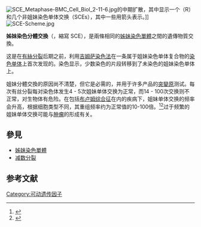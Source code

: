 {{NoteTA
|zh-cn:姐妹; zh-hk:姊妹; zh-tw:姊妹;
|zh-cn:单体; zh-hk:單體; zh-tw:分體;
}}
[[File:SCE_Metaphase-BMC_Cell_Biol_2-11-6.jpg|thumb]]的中期扩散，其中显示一个{{tsl|en|ring chromosome|环形染色体}}（R）和几个非姐妹染色单体交换（SCEs），其中一些用箭头表示。]]
[[File:SCE-Scheme.jpg|thumb]]

'''姊妹染色分體交換'''（{{lang-en|sister chromatid exchange}}，縮寫 SCE），是兩條相同的[[姊妹染色單體|姊妹染色單體]]之間的遺傳物質交換。

这是在[[有絲分裂|有絲分裂]]后期之前，利用[[吉姆萨染液|吉姆萨染色法]]在一条属于姐妹染色单体复合物的[[染色单体|染色单体]]上首次发现的。染色显示，少数染色的片段转移到了未染色的姐妹染色单体上。

姐妹分體交換的原因尚不清楚，但它是必需的，并用于许多产品的[[突變原|突變原]]测试。每次有丝分裂每对染色体发生4 - 5次姐妹单体交换为正常，而14 - 100次交换则不正常，对生物体有危险。在包括[[布卢姆综合征|布卢姆综合征]]在内的疾病下，姐妹单体交换的频率会升高，根据细胞类型不同，其重组频率约为正常值的10-100倍。<ref>{{cite journal|pmid=2911598|title=Evidence for increased in vivo mutation and somatic recombination in Bloom's syndrome. | doi=10.1073/pnas.86.2.670 | pmc=286535|volume=86|issue=2|date=Jan 1989|journal=Proc Natl Acad Sci U S A|pages=670–4|last1=Langlois |first1=R. G. |last2=Bigbee |first2=W. L. |last3=Jensen |first3=R. H. |last4=German |first4=J. |bibcode=1989PNAS...86..670L |doi-access=free }}</ref><ref>{{cite journal|pmid=8063614|pmc=5919530 |title=Increased rate of spontaneous mitotic recombination in T lymphocytes from a Bloom's syndrome patient using a flow-cytometric assay at HLA-A locus. | doi=10.1111/j.1349-7006.1994.tb02403.x | volume=85|issue=6|date=Jun 1994|journal=Jpn J Cancer Res|pages=610–8|last1=Kusunoki |first1=Yoichiro |last2=Hayashi |first2=Tomonori |last3=Hirai |first3=Yuko |last4=Kushiro |first4=Jun-Ichi |last5=Tatsumi |first5=Kouichi |last6=Kurihara |first6=Takayuki |last7=Zghal |first7=Mohamed |last8=Kamoun |first8=Mohamed R. |last9=Takebe |first9=Hiraku |last10=Jeffreys |first10=Alec |last11=Nakamura |first11=Nori |last12=Akiyama |first12=Mitoshi }}</ref>过于频繁的姐妹单体交换可能与[[贅生物|肿瘤]]的形成有关。

==參見==
*[[姊妹染色單體|姊妹染色單體]]
*[[减数分裂|减数分裂]]

==参考文献==
{{reflist}}

{{遗传重组}}

[[Category:可动遗传因子|Category:可动遗传因子]]